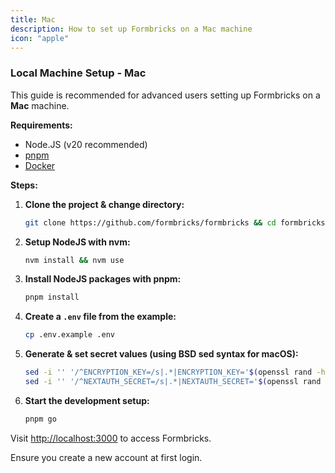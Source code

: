 ```yaml
---
title: Mac
description: How to set up Formbricks on a Mac machine
icon: "apple"
---
```


### Local Machine Setup - Mac

<Info>This guide is recommended for advanced users setting up Formbricks on a **Mac** machine.</Info>

**Requirements:**

- Node.JS (v20 recommended)
- [pnpm](https://pnpm.io/)
- [Docker](https://www.docker.com/)

**Steps:**

1. **Clone the project & change directory:**

   ```bash
   git clone https://github.com/formbricks/formbricks && cd formbricks
   ```

2. **Setup NodeJS with nvm:**

   ```bash
   nvm install && nvm use
   ```

3. **Install NodeJS packages with pnpm:**

   ```bash
   pnpm install
   ```

4. **Create a `.env` file from the example:**

   ```bash
   cp .env.example .env
   ```

5. **Generate & set secret values (using BSD sed syntax for macOS):**

   ```bash
   sed -i '' '/^ENCRYPTION_KEY=/s|.*|ENCRYPTION_KEY='$(openssl rand -hex 32)'|' .env
   sed -i '' '/^NEXTAUTH_SECRET=/s|.*|NEXTAUTH_SECRET='$(openssl rand -hex 32)'|' .env
   ```

6. **Start the development setup:**
   ```bash
   pnpm go
   ```

Visit [http://localhost:3000](http://localhost:3000) to access Formbricks.

<Tip>Ensure you create a new account at first login.</Tip>

